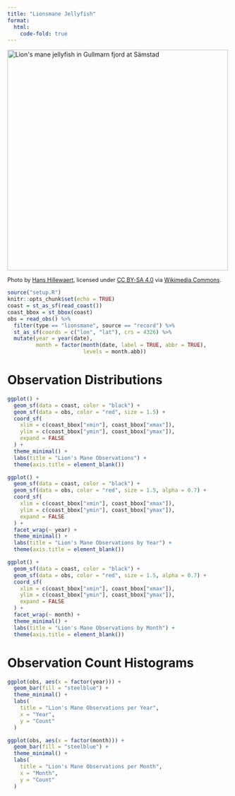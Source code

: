 ```yaml
---
title: "Lionsmane Jellyfish"
format:
  html:
    code-fold: true
---
```


<img src="https://upload.wikimedia.org/wikipedia/commons/4/41/Lion%27s_mane_jellyfish_in_Gullmarn_fjord_at_S%C3%A4mstad_2.jpg" 
     alt="Lion's mane jellyfish in Gullmarn fjord at Sämstad" 
     width="500">

<p style="font-size: 0.9em;">
  Photo by <a href="https://commons.wikimedia.org/wiki/User:Lycaon">Hans Hillewaert</a>, 
  licensed under <a href="https://creativecommons.org/licenses/by-sa/4.0/">CC BY-SA 4.0</a> 
  via <a href="https://commons.wikimedia.org/wiki/File:Lion%27s_mane_jellyfish_in_Gullmarn_fjord_at_S%C3%A4mstad_2.jpg">Wikimedia Commons</a>.
</p>

```r
source("setup.R")
knitr::opts_chunk$set(echo = TRUE)
coast = st_as_sf(read_coast())
coast_bbox = st_bbox(coast)
obs = read_obs() %>% 
  filter(type == "lionsmane", source == "record") %>% 
  st_as_sf(coords = c("lon", "lat"), crs = 4326) %>% 
  mutate(year = year(date),
         month = factor(month(date, label = TRUE, abbr = TRUE), 
                        levels = month.abb))
```

# Observation Distributions
```r
ggplot() +
  geom_sf(data = coast, color = "black") +
  geom_sf(data = obs, color = "red", size = 1.5) +
  coord_sf(
    xlim = c(coast_bbox["xmin"], coast_bbox["xmax"]),
    ylim = c(coast_bbox["ymin"], coast_bbox["ymax"]),
    expand = FALSE
  ) +
  theme_minimal() +
  labs(title = "Lion's Mane Observations") +
  theme(axis.title = element_blank())

ggplot() +
  geom_sf(data = coast, color = "black") +
  geom_sf(data = obs, color = "red", size = 1.5, alpha = 0.7) +
  coord_sf(
    xlim = c(coast_bbox["xmin"], coast_bbox["xmax"]),
    ylim = c(coast_bbox["ymin"], coast_bbox["ymax"]),
    expand = FALSE
  ) +
  facet_wrap(~ year) +
  theme_minimal() +
  labs(title = "Lion's Mane Observations by Year") +
  theme(axis.title = element_blank())

ggplot() +
  geom_sf(data = coast, color = "black") +
  geom_sf(data = obs, color = "red", size = 1.5, alpha = 0.7) +
  coord_sf(
    xlim = c(coast_bbox["xmin"], coast_bbox["xmax"]),
    ylim = c(coast_bbox["ymin"], coast_bbox["ymax"]),
    expand = FALSE
  ) +
  facet_wrap(~ month) +
  theme_minimal() +
  labs(title = "Lion's Mane Observations by Month") +
  theme(axis.title = element_blank())
```

# Observation Count Histograms
```r
ggplot(obs, aes(x = factor(year))) +
  geom_bar(fill = "steelblue") +
  theme_minimal() +
  labs(
    title = "Lion's Mane Observations per Year",
    x = "Year",
    y = "Count"
  )

ggplot(obs, aes(x = factor(month))) +
  geom_bar(fill = "steelblue") +
  theme_minimal() +
  labs(
    title = "Lion's Mane Observations per Month",
    x = "Month",
    y = "Count"
  )
```
